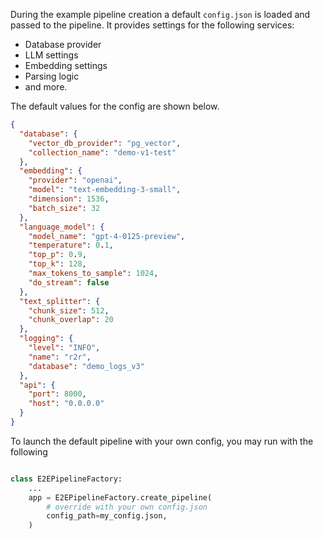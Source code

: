 
During the example pipeline creation a default `config.json` is loaded and passed to the pipeline. It provides settings for the following services:

- Database provider
- LLM settings
- Embedding settings
- Parsing logic
- and more.

The default values for the config are shown below. 

```json
{
  "database": {
    "vector_db_provider": "pg_vector",
    "collection_name": "demo-v1-test"
  },
  "embedding": {
    "provider": "openai",
    "model": "text-embedding-3-small",
    "dimension": 1536,
    "batch_size": 32
  },
  "language_model": {
    "model_name": "gpt-4-0125-preview",
    "temperature": 0.1,
    "top_p": 0.9,
    "top_k": 128,
    "max_tokens_to_sample": 1024,
    "do_stream": false
  },
  "text_splitter": {
    "chunk_size": 512,
    "chunk_overlap": 20
  },
  "logging": {
    "level": "INFO",
    "name": "r2r",
    "database": "demo_logs_v3"
  },
  "api": {
    "port": 8000,
    "host": "0.0.0.0"
  }
}
```
To launch the default pipeline with your own config, you may run with the following

```python

class E2EPipelineFactory:
    ...
    app = E2EPipelineFactory.create_pipeline(
        # override with your own config.json
        config_path=my_config.json,
    )
```
